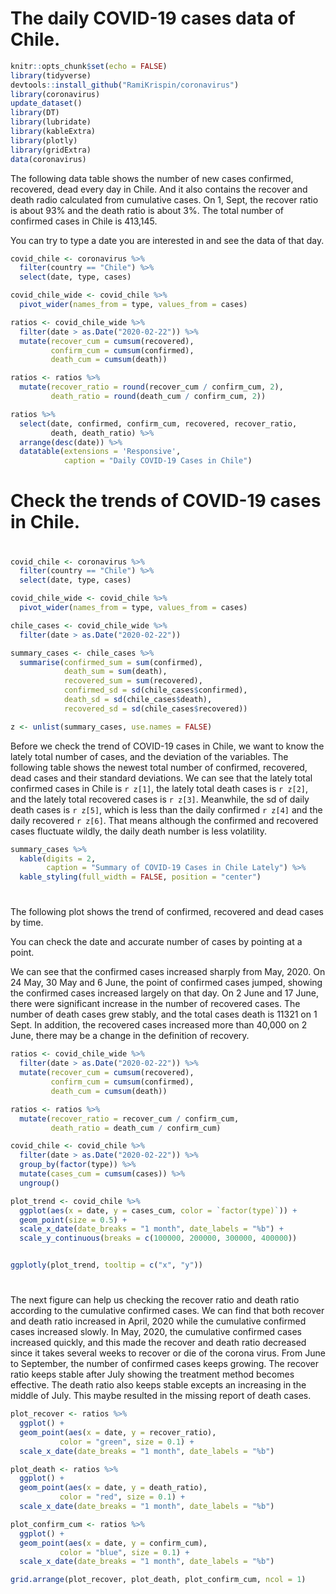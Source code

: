 # The daily COVID-19 cases data of Chile.



```r
knitr::opts_chunk$set(echo = FALSE)
library(tidyverse)
devtools::install_github("RamiKrispin/coronavirus")
library(coronavirus)
update_dataset()
library(DT)
library(lubridate)
library(kableExtra)
library(plotly)
library(gridExtra)
data(coronavirus)
```

The following data table shows the number of new cases confirmed, recovered, dead every day in Chile. And it also contains the recover and death radio calculated from cumulative cases. On 1, Sept, the recover ratio is about 93% and the death ratio is about 3%. The total number of confirmed cases in Chile is 413,145.

You can try to type a date you are interested in and see the data of that day.

```r
covid_chile <- coronavirus %>% 
  filter(country == "Chile") %>% 
  select(date, type, cases)

covid_chile_wide <- covid_chile %>% 
  pivot_wider(names_from = type, values_from = cases) 

ratios <- covid_chile_wide %>% 
  filter(date > as.Date("2020-02-22")) %>% 
  mutate(recover_cum = cumsum(recovered), 
         confirm_cum = cumsum(confirmed), 
         death_cum = cumsum(death))

ratios <- ratios %>% 
  mutate(recover_ratio = round(recover_cum / confirm_cum, 2), 
         death_ratio = round(death_cum / confirm_cum, 2))

ratios %>% 
  select(date, confirmed, confirm_cum, recovered, recover_ratio, 
         death, death_ratio) %>% 
  arrange(desc(date)) %>% 
  datatable(extensions = 'Responsive', 
            caption = "Daily COVID-19 Cases in Chile")
```

# Check the trends of COVID-19 cases in Chile.



#
#

```r
covid_chile <- coronavirus %>% 
  filter(country == "Chile") %>% 
  select(date, type, cases)

covid_chile_wide <- covid_chile %>% 
  pivot_wider(names_from = type, values_from = cases) 

chile_cases <- covid_chile_wide %>% 
  filter(date > as.Date("2020-02-22"))

summary_cases <- chile_cases %>% 
  summarise(confirmed_sum = sum(confirmed), 
            death_sum = sum(death), 
            recovered_sum = sum(recovered), 
            confirmed_sd = sd(chile_cases$confirmed), 
            death_sd = sd(chile_cases$death), 
            recovered_sd = sd(chile_cases$recovered))

z <- unlist(summary_cases, use.names = FALSE)
```

Before we check the trend of COVID-19 cases in Chile, we want to know the lately total number of cases, and the deviation of the variables. The following table shows the newest total number of confirmed, recovered, dead cases and their standard deviations. We can see that the lately total confirmed cases in Chile is `r z[1]`, the lately total death cases is `r z[2]`, and the lately total recovered cases is `r z[3]`. Meanwhile, the sd of daily death cases is `r z[5]`, which is less than the daily confirmed `r z[4]` and the daily recovered `r z[6]`. That means although the confirmed and recovered cases fluctuate wildly, the daily death number is less volatility.

```r
summary_cases %>% 
  kable(digits = 2, 
        caption = "Summary of COVID-19 Cases in Chile Lately") %>% 
  kable_styling(full_width = FALSE, position = "center")
```


#

The following plot shows the trend of confirmed, recovered and dead cases by time.

You can check the date and accurate number of cases by pointing at a point.

We can see that the confirmed cases increased sharply from May, 2020. On 24 May, 30 May and 6 June, the point of confirmed cases jumped, showing the confirmed cases increased largely on that day. On 2 June and 17 June, there were significant increase in the number of recovered cases. The number of death cases grew stably, and the total cases death is 11321 on 1 Sept. In addition, the recovered cases increased more than 40,000 on 2 June, there may be a change in the definition of recovery.

```r
ratios <- covid_chile_wide %>% 
  filter(date > as.Date("2020-02-22")) %>% 
  mutate(recover_cum = cumsum(recovered), 
         confirm_cum = cumsum(confirmed), 
         death_cum = cumsum(death))

ratios <- ratios %>% 
  mutate(recover_ratio = recover_cum / confirm_cum, 
         death_ratio = death_cum / confirm_cum)
```

```r
covid_chile <- covid_chile %>% 
  filter(date > as.Date("2020-02-22")) %>% 
  group_by(factor(type)) %>% 
  mutate(cases_cum = cumsum(cases)) %>% 
  ungroup()

plot_trend <- covid_chile %>% 
  ggplot(aes(x = date, y = cases_cum, color = `factor(type)`)) + 
  geom_point(size = 0.5) + 
  scale_x_date(date_breaks = "1 month", date_labels = "%b") + 
  scale_y_continuous(breaks = c(100000, 200000, 300000, 400000))


ggplotly(plot_trend, tooltip = c("x", "y"))
```

#

The next figure can help us checking the recover ratio and death ratio according to the cumulative confirmed cases. We can find that both recover and death ratio increased in April, 2020 while the cumulative confirmed cases increased slowly. In May, 2020, the cumulative confirmed cases increased quickly, and this made the recover and death ratio decreased since it takes several weeks to recover or die of the corona virus. From June to September, the number of confirmed cases keeps growing. The recover ratio keeps stable after July showing the treatment method becomes effective. The death ratio also keeps stable excepts an increasing in the middle of July. This maybe resulted in the missing report of death cases.


```r
plot_recover <- ratios %>% 
  ggplot() + 
  geom_point(aes(x = date, y = recover_ratio), 
           color = "green", size = 0.1) + 
  scale_x_date(date_breaks = "1 month", date_labels = "%b")

plot_death <- ratios %>% 
  ggplot() + 
  geom_point(aes(x = date, y = death_ratio), 
           color = "red", size = 0.1) + 
  scale_x_date(date_breaks = "1 month", date_labels = "%b")

plot_confirm_cum <- ratios %>% 
  ggplot() + 
  geom_point(aes(x = date, y = confirm_cum), 
           color = "blue", size = 0.1) + 
  scale_x_date(date_breaks = "1 month", date_labels = "%b")

grid.arrange(plot_recover, plot_death, plot_confirm_cum, ncol = 1)
```
















